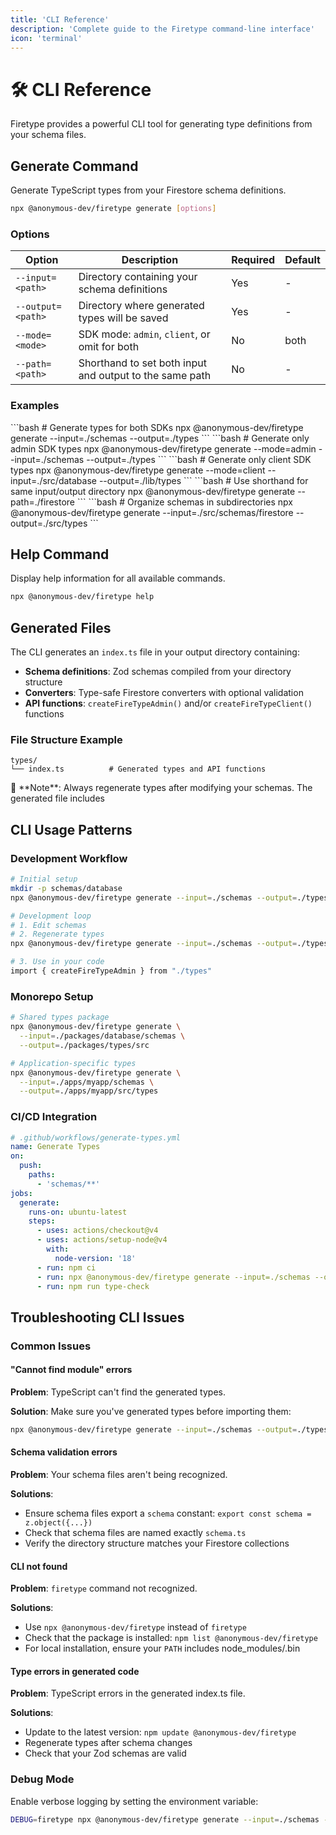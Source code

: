 ```yaml
---
title: 'CLI Reference'
description: 'Complete guide to the Firetype command-line interface'
icon: 'terminal'
---
```


# 🛠️ CLI Reference

Firetype provides a powerful CLI tool for generating type definitions from your schema files.

## Generate Command

Generate TypeScript types from your Firestore schema definitions.

```bash
npx @anonymous-dev/firetype generate [options]
```

### Options

| Option            | Description                                             | Required | Default |
| ----------------- | ------------------------------------------------------- | -------- | ------- |
| `--input=<path>`  | Directory containing your schema definitions            | Yes      | -       |
| `--output=<path>` | Directory where generated types will be saved           | Yes      | -       |
| `--mode=<mode>`   | SDK mode: `admin`, `client`, or omit for both           | No       | both    |
| `--path=<path>`   | Shorthand to set both input and output to the same path | No       | -       |

### Examples

<Tabs>
  <Tab title="Both SDKs">
    ```bash # Generate types for both SDKs npx @anonymous-dev/firetype generate --input=./schemas
    --output=./types
    ```
  </Tab>
  <Tab title="Admin Only">
    ```bash # Generate only admin SDK types npx @anonymous-dev/firetype generate --mode=admin
    --input=./schemas --output=./types
    ```
  </Tab>
  <Tab title="Client Only" description="Generate types for the client SDK">
    ```bash # Generate only client SDK types npx @anonymous-dev/firetype generate --mode=client
    --input=./src/database --output=./lib/types
    ```
  </Tab>
  <Tab title="Same Directory">
    ```bash # Use shorthand for same input/output directory npx @anonymous-dev/firetype generate
    --path=./firestore
    ```
  </Tab>
  <Tab title="Nested Schemas">
    ```bash # Organize schemas in subdirectories npx @anonymous-dev/firetype generate
    --input=./src/schemas/firestore --output=./src/types
    ```
  </Tab>
</Tabs>

## Help Command

Display help information for all available commands.

```bash
npx @anonymous-dev/firetype help
```

## Generated Files

The CLI generates an `index.ts` file in your output directory containing:

- **Schema definitions**: Zod schemas compiled from your directory structure
- **Converters**: Type-safe Firestore converters with optional validation
- **API functions**: `createFireTypeAdmin()` and/or `createFireTypeClient()` functions

### File Structure Example

```text
types/
└── index.ts          # Generated types and API functions
```

<Note>
  📝 **Note**: Always regenerate types after modifying your schemas. The generated file includes
</Note>

## CLI Usage Patterns

### Development Workflow

```bash
# Initial setup
mkdir -p schemas/database
npx @anonymous-dev/firetype generate --input=./schemas --output=./types

# Development loop
# 1. Edit schemas
# 2. Regenerate types
npx @anonymous-dev/firetype generate --input=./schemas --output=./types

# 3. Use in your code
import { createFireTypeAdmin } from "./types"
```

### Monorepo Setup

```bash
# Shared types package
npx @anonymous-dev/firetype generate \
  --input=./packages/database/schemas \
  --output=./packages/types/src

# Application-specific types
npx @anonymous-dev/firetype generate \
  --input=./apps/myapp/schemas \
  --output=./apps/myapp/src/types
```

### CI/CD Integration

```yaml
# .github/workflows/generate-types.yml
name: Generate Types
on:
  push:
    paths:
      - 'schemas/**'
jobs:
  generate:
    runs-on: ubuntu-latest
    steps:
      - uses: actions/checkout@v4
      - uses: actions/setup-node@v4
        with:
          node-version: '18'
      - run: npm ci
      - run: npx @anonymous-dev/firetype generate --input=./schemas --output=./types
      - run: npm run type-check
```

## Troubleshooting CLI Issues

### Common Issues

#### "Cannot find module" errors

**Problem**: TypeScript can't find the generated types.

**Solution**: Make sure you've generated types before importing them:

```bash
npx @anonymous-dev/firetype generate --input=./schemas --output=./types
```

#### Schema validation errors

**Problem**: Your schema files aren't being recognized.

**Solutions**:

- Ensure schema files export a `schema` constant: `export const schema = z.object({...})`
- Check that schema files are named exactly `schema.ts`
- Verify the directory structure matches your Firestore collections

#### CLI not found

**Problem**: `firetype` command not recognized.

**Solutions**:

- Use `npx @anonymous-dev/firetype` instead of `firetype`
- Check that the package is installed: `npm list @anonymous-dev/firetype`
- For local installation, ensure your `PATH` includes node_modules/.bin

#### Type errors in generated code

**Problem**: TypeScript errors in the generated index.ts file.

**Solutions**:

- Update to the latest version: `npm update @anonymous-dev/firetype`
- Regenerate types after schema changes
- Check that your Zod schemas are valid

### Debug Mode

Enable verbose logging by setting the environment variable:

```bash
DEBUG=firetype npx @anonymous-dev/firetype generate --input=./schemas --output=./types
```
